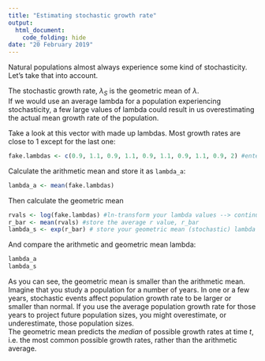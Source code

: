 ```yaml
---
title: "Estimating stochastic growth rate"
output:
  html_document:
    code_folding: hide
date: "20 February 2019"
---
```


Natural populations almost always experience some kind of stochasticity. Let's take that into account.

The stochastic growth rate, $\lambda_S$ is the geometric mean of $\lambda$.  
If we would use an average lambda for a population experiencing stochasticity, a few large values of lambda could result in us overestimating the actual mean growth rate of the population.  
  
Take a look at this vector with made up lambdas. Most growth rates are close to 1 except for the last one:
```r
fake.lambdas <- c(0.9, 1.1, 0.9, 1.1, 0.9, 1.1, 0.9, 1.1, 0.9, 2) #enter fake lambas in r
```

Calculate the arithmetic mean and store it as `lambda_a`:
```r
lambda_a <- mean(fake.lambdas)
```

Then calculate the geometric mean
```r
rvals <- log(fake.lambdas) #ln-transform your lambda values --> continuous r values
r_bar <- mean(rvals) #store the average r value, r_bar
lambda_s <- exp(r_bar) # store your geometric mean (stochastic) lambda
```
  
And compare the arithmetic and geometric mean lambda:
```r
lambda_a
lambda_s
```
As you can see, the geometric mean is smaller than the arithmetic mean.  
Imagine that you study a population for a number of years. In one or a few years, stochastic events affect population growth rate to be larger or smaller than normal. If you use the average population growth rate for those years to project future population sizes, you might overestimate, or underestimate, those population sizes.   
The geometric mean predicts the *median* of possible growth rates at time *t*, i.e. the most common possible growth rates, rather than the arithmetic average.  
  
